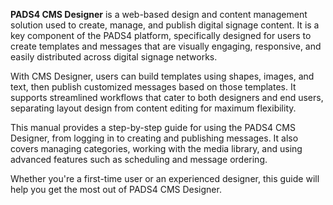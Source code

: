 **PADS4 CMS Designer** is a web-based design and content management solution used to create, manage, and publish digital signage content. It is a key component of the PADS4 platform, specifically designed for users to create templates and messages that are visually engaging, responsive, and easily distributed across digital signage networks.

With CMS Designer, users can build templates using shapes, images, and text, then publish customized messages based on those templates. It supports streamlined workflows that cater to both designers and end users, separating layout design from content editing for maximum flexibility.

This manual provides a step-by-step guide for using the PADS4 CMS Designer, from logging in to creating and publishing messages. It also covers managing categories, working with the media library, and using advanced features such as scheduling and message ordering.

Whether you're a first-time user or an experienced designer, this guide will help you get the most out of PADS4 CMS Designer.

